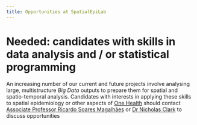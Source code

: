 ```yaml
---
title: Opportunities at SpatialEpiLab
---
```


<link rel="stylesheet" href="styles.css" type="text/css">

# Needed: candidates with skills in data analysis and / or statistical programming 

An increasing number of our current and future projects involve analysing large, multistructure *Big Data* outputs to prepare them for spatial and spatio-temporal analysis. Candidates with interests in applying these skills to spatial epidemiology or other aspects of [One Health](https://www.who.int/features/qa/one-health/en/){target="_blank"} should contact [Associate Professor Ricardo Soares Magalhães](people.html){target="_blank"} or [Dr Nicholas Clark](people.html#nicholas_clark){target="_blank"} to discuss opportunities